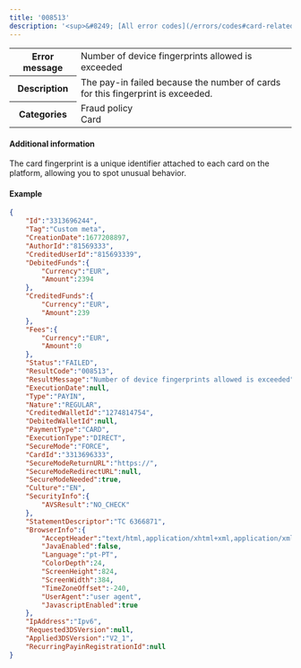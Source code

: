 ---
title: '008513'  
description: '<sup>&#8249; [All error codes](/errors/codes#card-related)</sup>'
---
  
<table>
    <tbody>
        <tr>
            <th class="header"><strong>Error message</strong></th>
            <td class="table-content">Number of device fingerprints allowed is exceeded</td>
        </tr>
        <tr>
            <th class="header"><strong>Description</strong></th>
            <td class="table-content">The pay-in failed because the number of cards for this fingerprint is exceeded.</td>
        </tr>
        <tr>
            <th class="header"><strong>Categories</strong></th>
            <td class="table-content">  
<div class="label">Fraud policy</div>  
<div class="label">Card</div>
</td>
        </tr>
    </tbody>
</table>  

#### Additional information  

The card fingerprint is a unique identifier attached to each card on the platform, allowing you to spot unusual behavior.  

#### Example  
```json API Response
{
    "Id":"3313696244",
    "Tag":"Custom meta",
    "CreationDate":1677208897,
    "AuthorId":"81569333",
    "CreditedUserId":"815693339",
    "DebitedFunds":{
        "Currency":"EUR",
        "Amount":2394
    },
    "CreditedFunds":{
        "Currency":"EUR",
        "Amount":239
    },
    "Fees":{
        "Currency":"EUR",
        "Amount":0
    },
    "Status":"FAILED",
    "ResultCode":"008513",
    "ResultMessage":"Number of device fingerprints allowed is exceeded",
    "ExecutionDate":null,
    "Type":"PAYIN",
    "Nature":"REGULAR",
    "CreditedWalletId":"1274814754",
    "DebitedWalletId":null,
    "PaymentType":"CARD",
    "ExecutionType":"DIRECT",
    "SecureMode":"FORCE",
    "CardId":"3313696333",
    "SecureModeReturnURL":"https://",
    "SecureModeRedirectURL":null,
    "SecureModeNeeded":true,
    "Culture":"EN",
    "SecurityInfo":{
        "AVSResult":"NO_CHECK"
    },
    "StatementDescriptor":"TC 6366871",
    "BrowserInfo":{
        "AcceptHeader":"text/html,application/xhtml+xml,application/xml;q=0.9,image/avif,image/webp,image/apng,*/*;q=0.8,application/signed-exchange;v=b3;q=0.9",
        "JavaEnabled":false,
        "Language":"pt-PT",
        "ColorDepth":24,
        "ScreenHeight":824,
        "ScreenWidth":384,
        "TimeZoneOffset":-240,
        "UserAgent":"user agent",
        "JavascriptEnabled":true
    },
    "IpAddress":"Ipv6",
    "Requested3DSVersion":null,
    "Applied3DSVersion":"V2_1",
    "RecurringPayinRegistrationId":null
}
```